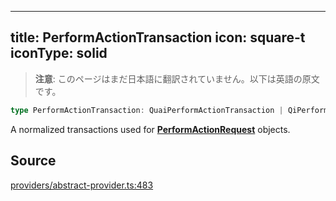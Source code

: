 <!-- AUTO-GENERATED-CONTENT:START (ENGLISH-COPY) -->
---
title: PerformActionTransaction
icon: square-t
iconType: solid
---

> **注意**: このページはまだ日本語に翻訳されていません。以下は英語の原文です。

```ts
type PerformActionTransaction: QuaiPerformActionTransaction | QiPerformActionTransaction;
```

A normalized transactions used for [**PerformActionRequest**](/jp/sdk/content/type-aliases/PerformActionRequest) objects.

## Source

[providers/abstract-provider.ts:483](https://github.com/dominant-strategies/quais.js/blob/c1c12d43f9d34c6baad2b0542bd6d0acd6fefcbf/src/providers/abstract-provider.ts#L483)
